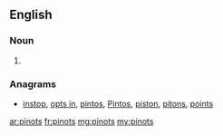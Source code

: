 ==English==

===Noun===
{{head|en|noun plural form}}

# {{plural of|pinot|lang=en}}

===Anagrams===
* [[instop#English|instop]], [[opts in#English|opts in]], [[pintos#English|pintos]], [[Pintos#English|Pintos]], [[piston#English|piston]], [[pitons#English|pitons]], [[points#English|points]]

[[ar:pinots]]
[[fr:pinots]]
[[mg:pinots]]
[[my:pinots]]